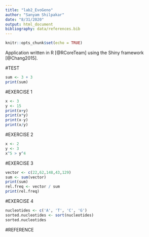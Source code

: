 ```yaml
---
title: "lab2_EvoGeno"
author: "Sanyam Shilpakar"
date: "8/31/2020"
output: html_document
bibliography: data/references.bib
---
```


```r
knitr::opts_chunk$set(echo = TRUE)
```

Application written in R [@RCoreTeam] using the Shiny framework [@Chang2015].


#TEST

```r
sum <- 3 + 3
print(sum)
```

#EXERCISE 1

```r
x <- 3
y <- 15
print(x+y)
print(x*y)
print(x-y)
print(x/y)
```

#EXERCISE 2

```r
x <- 2
y <- 3
x^5 > y^4
```

#EXERCISE 3

```r
vector <- c(22,62,148,43,129)
sum <- sum(vector)
print(sum)
rel.freq <- vector / sum
print(rel.freq)
```

#EXERCISE 4

```r
nucleotides <- c('A', 'T', 'C', 'G')
sorted.nucleotides <- sort(nucleotides)
sorted.nucleotides
```

#REFERENCE
